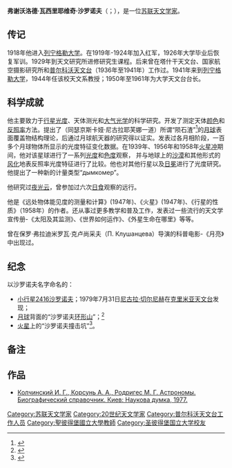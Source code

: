 {{Infobox scientist 
| name                    = 弗谢沃洛德·瓦西里耶维奇·沙罗诺夫
| image                   = 
| caption                 = 
| birth_date              = 1901年2月25日（[[儒略曆|儒略曆]]3月10日）
| birth_place             = [[圣彼得堡|圣彼得堡]]
| death_date              = 1964年11月27日
| death_place             = [[列宁格勒|列宁格勒]]
| residence               = 
| citizenship             =
| nationality             = {{USSR}}
| ethnicity               =
| field                   = [[天文学|天文学]]
| work_institution        = [[圣彼得堡国立大学|列宁格勒大学]]
| alma_mater              = [[圣彼得堡国立大学|彼得格勒大学]]
| doctoral_advisor        = 
| doctoral_students       = 
| known_for               = 
| author_abbreviation_bot = 
| author_abbreviation_zoo = 
| prizes                  = 
| religion                = 
| signature               = 
}}

'''弗谢沃洛德·瓦西里耶维奇·沙罗诺夫'''（{{lang-ru|Все́волод Васи́льевич Шаро́нов}}；{{bd|1901年|2月25日（[[儒略曆|儒略曆]]3月10日，[[圣彼得堡|圣彼得堡]]）|1964年|11月27日（[[列宁格勒|列宁格勒]]）}}），是一位[[苏联|苏联]][[天文学家|天文学家]]。

== 传记 ==
1918年他进入[[圣彼得堡国立大学|列宁格勒大学]]。在1919年-1924年加入红军，1926年大学毕业后恢复军训。1929年到天文研究所进修研究生课程。后来曾在塔什干天文台、国家航空摄影研究所和[[普尔科沃天文台|普尔科沃天文台]]（1936年至1941年）工作过。1941年来到[[圣彼得堡国立大学|列宁格勒大学]]，1944年任该校天文系教授；1950年至1961年为大学天文台台长。

== 科学成就 ==
他主要致力于[[行星|行星]][[光度学|光度]]、天体测光和[[大气光学|大气光学]]的科学研究。开发了测定天体[[颜色|颜色]]和[[反照率|反照率]]方法。提出了（同瑟京斯卡娅·尼古拉耶芙娜一道）所谓“陨石渣”<ref>{{Cite web |url=http://www.youtube.com/watch?v=aT1s5s2LurM&t=18m9s |title=В.В.Шаронов представляет свою «метеорно-шлаковую» теорию в научно-популярном фильме «Луна» |accessdate=2015-05-13 |archive-date=2016-10-19 |archive-url=https://web.archive.org/web/20161019051052/https://www.youtube.com/watch?v=aT1s5s2LurM&t=18m9s |dead-url=no }}</ref>的[[月球|月球]]表面覆盖物结构理论，后通过月球航天器的研究得以证实。发表过各月相阶段，一百多个月球物体所显示的光度特征变化数据。在1939年、1956年和1958年[[火星|火星]][[冲|冲]]期间，他对该星球进行了一系列[[光度|光度]]和[[色度|色度]]观察，
并与地球上的[[荒漠|沙漠]]和其他形式的[[风化作用|风化]]地表反照率光度特征进行了比较。他也对其他行星以及[[日冕|日冕]]进行了光度研究。他提出了一种新的计量类型“дымкомер”。

他研究过[[夜光云|夜光云]]，曾参加过六次[[日食|日食]]观察的远行。

他是《远处物体能见度的测量和计算》(1947年)、《火星》(1947年)、《行星的性质》（1958年）的作者。还从事过更多教学和普及工作，发表过一些流行的天文学宣传册-《太阳及其监测》、《世界如何运作》、《外星生命在哪里》等等。

曾在保罗·弗拉迪米罗瓦·克卢尚采夫（П. Клушанцева）导演的科普电影-《月亮》中出现过。

== 纪念 ==
以沙罗诺夫名字命名的：
* [[小行星|小行星]][[小行星2416|2416沙罗诺夫]]；1979年7月31日[[尼古拉·切尔尼赫|尼古拉·切尔尼赫]]在[[克里米亚天文台|克里米亚天文台]]发现；
* [[月球|月球]]背面的“沙罗诺夫[[环形山|环形山]]”；<ref>{{Cite web |url=http://planetarynames.wr.usgs.gov/Feature/5469 |title=Международный астрономический союз. Указатель названий на планетах. Кратер Шаронов на Луне (1970 год) |accessdate=2015-05-13 |archive-date=2018-07-07 |archive-url=https://web.archive.org/web/20180707005815/https://planetarynames.wr.usgs.gov/Feature/5469 |dead-url=no }}</ref>
* [[火星|火星]]上的“沙罗诺夫撞击坑”<ref>{{Cite web |url=http://planetarynames.wr.usgs.gov/Feature/5470 |title=Международный астрономический союз. Указатель названий на планетах. Кратер Шаронов на Марсе (1973 год) |access-date=2015-05-13 |archive-date=2021-04-07 |archive-url=https://web.archive.org/web/20210407215515/https://planetarynames.wr.usgs.gov/Feature/5470 }}</ref>。

== 备注 ==
<references/>

== 作品 ==
* [http://www.astronet.ru/db/msg/1219716 Колчинский И. Г., Корсунь А. А., Родригес М. Г. Астрономы. Биографический справочник. Киев: Наукова думка, 1977.] {{Wayback|url=http://www.astronet.ru/db/msg/1219716 |date=20150923201735 }}

{{DEFAULTSORT:弗谢沃洛德·瓦西里耶维奇·沙罗诺夫}}
[[Category:苏联天文学家|Category:苏联天文学家]]
[[Category:20世纪天文学家|Category:20世纪天文学家]]
[[Category:普尔科沃天文台工作人员|Category:普尔科沃天文台工作人员]]
[[Category:聖彼得堡國立大學教師|Category:聖彼得堡國立大學教師]]
[[Category:圣彼得堡国立大学校友|Category:圣彼得堡国立大学校友]]